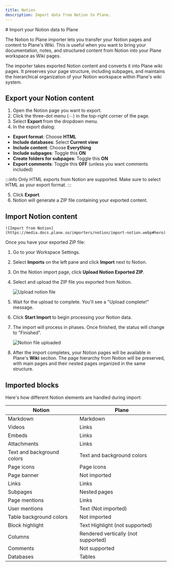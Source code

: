 ```yaml
---
title: Notion
description: Import data from Notion to Plane.
---
```



<div className="tag-wrapper">
# Import your Notion data to Plane
<Tags 
  tags={[ 
    { name: "Business", link:"https://plane.so/pricing", additionalClass: "business" }
  ]} 
 />
</div>

The Notion to Plane importer lets you transfer your Notion pages and content to Plane's Wiki. This is useful when you want to bring your documentation, notes, and structured content from Notion into your Plane workspace as Wiki pages.

The importer takes exported Notion content and converts it into Plane wiki pages. It preserves your page structure, including subpages, and maintains the hierarchical organization of your Notion workspace within Plane's wiki system.

## Export your Notion content

1. Open the Notion page you want to export.
2. Click the three-dot menu (⋯) in the top-right corner of the page.
3. Select **Export** from the dropdown menu.
4. In the export dialog:
  - **Export format**: Choose **HTML**
  - **Include databases**: Select **Current view**
  - **Include content**: Choose **Everything**
  - **Include subpages**: Toggle this **ON**
  - **Create folders for subpages**: Toggle this **ON**
  - **Export comments**: Toggle this **OFF** (unless you want comments included)

  :::info
  Only HTML exports from Notion are supported. Make sure to select HTML as your export format.
  :::

5. Click **Export**.
6. Notion will generate a ZIP file containing your exported content.

## Import Notion content

    ![Import from Notion](https://media.docs.plane.so/importers/notion/import-notion.webp#hero)

Once you have your exported ZIP file:

1. Go to your Workspace Settings.

2. Select **Imports** on the left pane and click **Import** next to Notion.

3. On the Notion import page, click **Upload Notion Exported ZIP**.
4. Select and upload the ZIP file you exported from Notion.
    
    ![Upload notion file](https://media.docs.plane.so/importers/notion/upload-notion-file.webp#hero)

5. Wait for the upload to complete. You'll see a "Upload complete!" message.
6. Click **Start Import** to begin processing your Notion data.
7. The import will process in phases. Once finished, the status will change to "Finished".

    ![Notion file uploaded](https://media.docs.plane.so/importers/notion/notion-file-uploaded.webp#hero)

8. After the import completes, your Notion pages will be available in Plane's **Wiki** section. The page hierarchy from Notion will be preserved, with main pages and their nested pages organized in the same structure.

## Imported blocks

Here's how different Notion elements are handled during import:

| Notion | Plane |
|----------------|--------------|
| Markdown | Markdown |
| Videos | Links |
| Embeds | Links |
| Attachments | Links |
| Text and background colors | Text and background colors |
| Page icons | Page icons |
| Page banner | Not imported |
| Links | Links |
| Subpages | Nested pages |
| Page mentions | Links |
| User mentions | Text (Not imported) |
| Table background colors | Not imported |
| Block highlight | Text Highlight (not supported) |
| Columns | Rendered vertically (not supported) |
| Comments | Not supported |
| Databases | Tables |